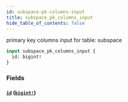 ```yaml
---
id: subspace-pk-columns-input
title: subspace_pk_columns_input
hide_table_of_contents: false
---
```


primary key columns input for table: subspace

```graphql
input subspace_pk_columns_input {
  id: bigint!
}
```

### Fields

#### [`id`](#) ([`bigint!`](../scalars/bigint))
